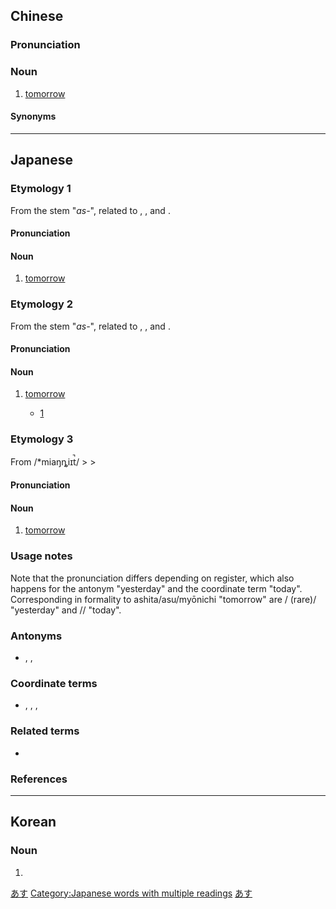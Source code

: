 {{also|明白}}
==Chinese==
{{zh-forms}}

===Pronunciation===
{{zh-pron
|m=míngrì
|c=ming4 jat6
|g='miang4 nyit6
|h=pfs=mìn-ngit
|mn=xm,qz:miâ-li̍t/zz:miâ-ji̍t/twk:bêng-ji̍t
|mn_note=bêng-ji̍t - literary
|x=min2 r6/min2 nyi6
|x_note=min2 r6 - vernacular; min2 nyi6 - literary
|cat=n
}}

===Noun===
{{zh-noun}}

# {{lb|zh|literary|or|dialectal}} [[tomorrow]]

====Synonyms====
{{zh-dial|明天}}

----

==Japanese==
===Etymology 1===
{{ja-kanjitab|yomi=irr}}
From the stem "''as-''", related to {{ja-r|朝|あさ}}, {{ja-r|朝|あした}}, and {{ja-r|明後日|あさって}}.

====Pronunciation====
{{ja-pron|あした|y=i|dev=2|acc=o|acc_note=''as a noun''|acc_ref=NHK,DJR|acc2=h|acc2_note=''as an adverb''|acc2_ref=NHK}}
====Noun====
{{ja-noun|あした}}

# {{lb|ja|colloquial}} [[tomorrow]]
#: {{ja-usex|'''明日'''は[[雨]]ですね。|'''あした''' は あめ です ね。|It seems like it will rain '''tomorrow'''.}}
#: {{ja-usex|'''明日'''の[[夕方]]|'''あした''' の ゆうがた|'''tomorrow''' evening}}

===Etymology 2===
{{ja-kanjitab|yomi=irr}}
From the stem "''as-''", related to {{ja-r|朝|あさ}}, {{ja-r|朝|あした}}, and {{ja-r|明後日|あさって}}.

====Pronunciation====
{{ja-pron|あす|y=i|acc=o|acc_note=''as a noun''|acc_ref=NHK,DJR,SMK5|acc2=h|acc2_note=''as an adverb''|acc2_ref=NHK}}

====Noun====
{{ja-noun|あす}}

# {{lb|ja|polite}} [[tomorrow]]
#* {{w2|ja|太宰治}}{{w2|ja|pref=「|女生徒|suf=」}} [https://www.aozora.gr.jp/cards/000035/files/275_13903.html]
#*: {{ja-usex|'''明日'''も[[また]]、[[同じ]][[日]]が[[来る]]のだろう。[[幸福]]は[[一生]]、[[来る|来]]ないのだ。[[それ]]は、[[わかる|わかって]]いる。[[けれども]]、[[きっと]][[来る]]、'''あす'''は[[来る]]、と[[信じる|信じて]][[寝る]]のが[[いい]]のでしょう。|'''あす''' も また、おなじ ひ が くる の だろう。こうふく は いっしょう、こない の だ。それ は、わかっている。けれど も、きっと くる、'''あす''' は くる、と しんじて ねる の が い.い の でしょう。}}

===Etymology 3===
{{ja-kanjitab|yomi=o|みょう|にち}}
From {{etyl|ltc|ja}} /*miaŋȵiɪt̚/ > {{etyl|ja|-}} {{IPAchar|/mjaũniti/}} > {{IPAchar|/mjounit͡ʃi/}}

====Pronunciation====
{{ja-pron|みょうにち|y=go|acc=a|acc_ref=NHK,DJR,SMK5}}

====Noun====
{{ja-noun|みょうにち|hhira=みやうにち}} 

# {{lb|ja|formal}} [[tomorrow]]

===Usage notes===
Note that the pronunciation differs depending on register, which also happens for the antonym "yesterday" and the coordinate term "today". Corresponding in formality to ashita/asu/myōnichi "tomorrow" are {{ja-r|昨日|きのう}}/{{ja-r|昨日|きそ}} (rare)/{{ja-r|昨日|さくじつ}} "yesterday" and {{ja-r|今日|きょう}}/{{ja-r|今日|こんにち}}/{{ja-r|本日|ほんじつ}} "today".

===Antonyms===
* {{ja-r|昨日|きのう}}, {{ja-r|昨日|さくじつ}}, {{ja-r|昨日|きそ}}

===Coordinate terms===
* {{ja-r|今日|きょう}}, {{ja-r|今日|こんにち}}, {{ja-r|今日|こんじつ}}, {{ja-r|本日|ほんじつ}}

===Related terms===
* {{ja-l|明静}}

===References===
<references/>
<!-- override -->

[[Category:Japanese basic words|あす]]
[[Category:Japanese words with multiple readings]]
[[Category:ja:Time|あす]]

----

==Korean==
{{ko-hanjatab}}

===Noun===
{{ko-noun|hangeul=명일}}

# {{hanja form of|명일|the next day}}